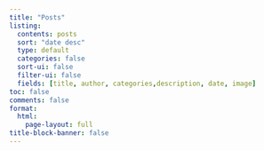 ```yaml
---
title: "Posts"
listing:
  contents: posts
  sort: "date desc"
  type: default
  categories: false
  sort-ui: false
  filter-ui: false
  fields: [title, author, categories,description, date, image]
toc: false
comments: false
format: 
  html: 
    page-layout: full
title-block-banner: false
---
```

